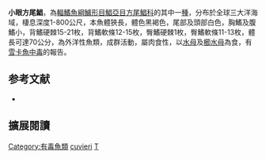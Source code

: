 {{Speciesbox
| image = Tetragonurus cuvieri (smalleye squaretail).gif
| image_width = 250px
| status = NE
| status_system = IUCN3.1
| genus = Tetragonurus
| species = cuvieri
| authority = [[Risso|Risso]], 1810
| synonyms = 
}}

'''小眼方尾鯧'''，為[[輻鰭魚綱|輻鰭魚綱]][[鱸形目|鱸形目]][[鯧亞目|鯧亞目]][[方尾鯧科|方尾鯧科]]的其中一[[種|種]]，分布於全球三大洋海域，棲息深度1-800公尺，本魚體狹長，體色黑褐色，尾部及頭部白色，胸鰭及腹鰭小，背鰭硬棘15-21枚，背鰭軟條12-15枚，臀鰭硬棘1枚，臀鰭軟條11-13枚，體長可達70公分，為外洋性魚類，成群活動，屬肉食性，以[[水母|水母]]及[[櫛水母|櫛水母]]為食，有[[雪卡魚中毒|雪卡魚中毒]]的報告。

== 参考文献 ==
{{reflist}}
*{{FishBase_species|genus=Tetragonurus|species=cuvieri|year=2012|month=7}}

== 擴展閱讀 == 
{{refbegin}}
{{wikispecies-inline|Tetragonurus cuvieri|小眼方尾鯧}}
{{refend}}
{{Taxonbar|from=Q2055261}}

[[Category:有毒魚類|Category:有毒魚類]]
[[Category:方尾鯧屬|cuvieri]]
[[Category:1810年描述的鱼类|T]]


{{鱸形目小作品}}